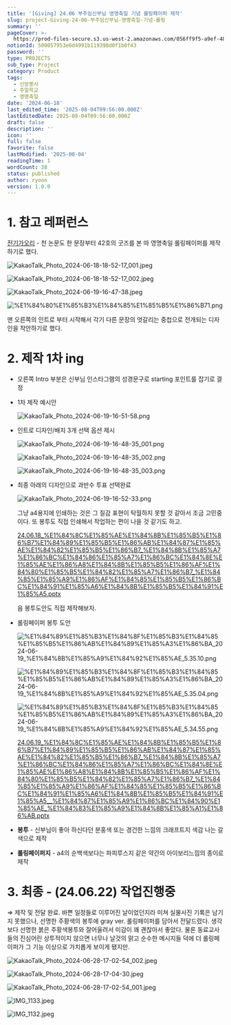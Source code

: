```yaml
---
title: '[Giving] 24.06 부주임신부님 영명축일 기념 롤링페이퍼 제작'
slug: project-Giving-24-06-부주임신부님-영명축일-기념-롤링
summary: ''
pageCover: >-
  https://prod-files-secure.s3.us-west-2.amazonaws.com/056ff9f5-a9ef-486f-8acb-9eef51d06a2d/b126400c-1613-426e-b66b-3add7bfa6bea/%E1%84%89%E1%85%B3%E1%84%8F%E1%85%B3%E1%84%85%E1%85%B5%E1%86%AB%E1%84%89%E1%85%A3%E1%86%BA_2024-06-19_%E1%84%8B%E1%85%A9%E1%84%92%E1%85%AE_9.16.27.png?X-Amz-Algorithm=AWS4-HMAC-SHA256&X-Amz-Content-Sha256=UNSIGNED-PAYLOAD&X-Amz-Credential=ASIAZI2LB4664EC3RR7N%2F20250804%2Fus-west-2%2Fs3%2Faws4_request&X-Amz-Date=20250804T095853Z&X-Amz-Expires=3600&X-Amz-Security-Token=IQoJb3JpZ2luX2VjEAkaCXVzLXdlc3QtMiJHMEUCIFIBRmi1iwp2LtT0ycD%2BCInO7IKyITUAV6GtFkPdKaIcAiEAwWA5wD%2FLMQNKWfycnAMEhpXaCcru9pFCC8f%2FtWa1gkQq%2FwMIQhAAGgw2Mzc0MjMxODM4MDUiDNur0Qkr%2FTPOuprbKircA2Z5J7zonuD7Rk5u6QpIPfWvGSzCVCwBPzse7wh8DQxDDLU%2FwS%2FI4pDqQ1XZMAGeGeZ3HpvwKOW%2FvP4CTYV9L8ipXu71VnJlDXyjpi4aIAL1y91afSP6pUP8usFCG3bd%2F9JWRVfOBKCgVU5WWevOMNN2hHSvNfbik0MuCBIV9V3A%2FhogXTy9BQJzIMvS3egX8amCn0uOxJeFIyvxYQ2pSR8kQvIIV4MuNc0P%2FknnEA4RrNW57fhX5pza8emPjad9pYleg3Qeztkl7NQSH9Cairm0zno5vNnBHVmEpdfSyCbcqH9HppykRqtZRyIoRMfezmy4Hr9APpEAuxnF14I2Dp%2BkoQXDHmqlUv9zh5MbghZxkpZ3kG0c18HAv9odIUhcQhSkbuqbaq1WfjsXzZIE75NTJbAMFQBkPnZ4EEEWhbbRVxIwlAAOEEE%2Bid7Moi%2FhBnXSfm0WwyMpAAkdBW3WIiEAOsEqktAjbjuRbnOxN%2Fxmua2mlx6zJdzoC%2B7UBPGtIKOqtdREYjO0Wr2A9uDZkpNjsTlI3GsbI0gyeavO%2BWVRig9%2Fw2axaa%2FS81vmhy%2FkBsPewQMdxBQ3TojF0qcGxv0Gn2FYXU80dMAULgylLl0VzuSDGMsmLnqbvoBSMPzlwcQGOqUBtkn0BhXmG2siRRYv9m24P8mlLIakiu7opnnf%2Fj1Dx9fxuTdfKgBUcD2AQHjJObSWx8Xk77uTHSgcBwe18eLTEvo2D209awaN%2Fam1xcuenLRFPEtBsY%2BeYKPodE%2FhjTqGCvhXSwEt%2B%2BzmoZjWO3z3zd9brNTjc%2BJmsIRkCYOi9A7KR3S3mPoFXZknV971gd11GTABi3aNJncozpVG3xmsgil0ckhp&X-Amz-Signature=2dd20bf01bed7edcebc8661129a4927861455a45bfcdaa1888709f62b882539a&X-Amz-SignedHeaders=host&x-amz-checksum-mode=ENABLED&x-id=GetObject
notionId: 500857953e6d4991b119398d0f1b0f43
password: ''
type: PROJECTS
sub_type: Project
category: Product
tags:
  - 신앙봉사
  - 주일학교
  - 영명축일
date: '2024-06-18'
last_edited_time: '2025-08-04T09:56:00.000Z'
lastEditedDate: 2025-08-04T09:56:00.000Z
draft: false
description: ''
icon: ''
full: false
favorite: false
lastModified: '2025-08-04'
readingTime: 1
wordCount: 38
status: published
author: ryoon
version: 1.0.0
---
```


# 1. 참고 레퍼런스


[전기가오리](https://philo-electro-ray.org/) - 천 논문도 한 문장부터 42호의 굿즈를 본 따 영명축일 롤링페이퍼를 제작하기로 했다.


![KakaoTalk_Photo_2024-06-18-18-52-17_001.jpeg](https://prod-files-secure.s3.us-west-2.amazonaws.com/056ff9f5-a9ef-486f-8acb-9eef51d06a2d/b30c237d-44f5-44ae-899b-5c4f7982e79c/KakaoTalk_Photo_2024-06-18-18-52-17_001.jpeg?X-Amz-Algorithm=AWS4-HMAC-SHA256&X-Amz-Content-Sha256=UNSIGNED-PAYLOAD&X-Amz-Credential=ASIAZI2LB466UJH7HWAL%2F20250804%2Fus-west-2%2Fs3%2Faws4_request&X-Amz-Date=20250804T095920Z&X-Amz-Expires=3600&X-Amz-Security-Token=IQoJb3JpZ2luX2VjEAkaCXVzLXdlc3QtMiJIMEYCIQCgm3YZKsCBtN7k9FUhK96ObLsYH0n1Ok2zvaANkxRdDgIhAN%2BzZTo8vLIh9f0Izcpd%2FWzRwFnna0hbFplI6a8hOTlgKv8DCEIQABoMNjM3NDIzMTgzODA1Igwaiandn4kk%2FXubzHUq3AOeU8%2Fynhbxb8aXbHHLMP5ZSZ%2BYLVIvuSfgfLPiBv1MIzqAji8CIXgV6W895iXzak%2BL4XS7VI%2FkIHrb2NfV%2B8tMRHH8oKceHrQsB7QKol%2FrxquKeM7Vn5K71iWwZ7aq8ulHWK3PxokijFkL2R9FweCt7jaCafNjFcvoLpTKZ09b99ujag0vH3Qnm6b3XUkHKmjMdYZ3UUnCm%2BHUcSJbxry4Z5cwhb7V44ijg5o1%2BOgU2cpJ2%2FSRPgrRfWm6Rwy2gThvpk9x1%2BUnSpsAi%2Bu0i1IhGbXdkz1ddAa3sHVL5h0ykGDK9dRPpib81CBZewollzqbVVBTTAC1dmsl8SGFTvfeK64e2vEtraiPs6Xfc4Qm12NRRmteubo6KdeAnYcyRbr1RZUAA8jWo7ARtUb2daobV9wvdsq8uCsL4uZ0UCu8tjw94a%2Fo1MTheQnNXnl9RkDvqFrX%2F4H%2BfM5vqbZORjIEkR3XCNlLGBB%2B%2BVm0Ot%2FJkfHrb1p6NSwv0SfmvHFL1GCkRY1ugpJ%2FqgoPb96ZWO4uxmhCkkMByMf8wIXank357%2FPpEqb%2BPm5kxuUGwp%2FN0VtVY1a%2Bgw%2BJQp4fhBuMGSEW2SUMVJKP8yrz2yBvwuUCn4sYeA4GOW4G4OEkcjCq58HEBjqkATKWpO5iYhv16rrSlg38HIoUov5xN6GpOz6UOlSwFeIHlBxb7RHvU7oG9X%2BZIGgcLTyUt4jOUgnVb%2FECyL3BruDBcg28NHNu5zvoQWvvAXCSCJcdbYAy2LGEQc2e7RxgWvWmM%2FmFKoMQngLlysn8aPWG91KYZHGFJx%2B8vB8jIEdSNzdUVEXVJpnIXYeXFQ06DUkNMY7sNIWvlyxtyPcSORizp8zX&X-Amz-Signature=257f7a3915cf510bd82c44cee0c992ed10b2019280586897d368084b5d5115e9&X-Amz-SignedHeaders=host&x-amz-checksum-mode=ENABLED&x-id=GetObject)


![KakaoTalk_Photo_2024-06-18-18-52-17_002.jpeg](https://prod-files-secure.s3.us-west-2.amazonaws.com/056ff9f5-a9ef-486f-8acb-9eef51d06a2d/740ea053-18c3-45f1-b3b1-882de83fba48/KakaoTalk_Photo_2024-06-18-18-52-17_002.jpeg?X-Amz-Algorithm=AWS4-HMAC-SHA256&X-Amz-Content-Sha256=UNSIGNED-PAYLOAD&X-Amz-Credential=ASIAZI2LB46624NAG5VB%2F20250804%2Fus-west-2%2Fs3%2Faws4_request&X-Amz-Date=20250804T095921Z&X-Amz-Expires=3600&X-Amz-Security-Token=IQoJb3JpZ2luX2VjEAkaCXVzLXdlc3QtMiJHMEUCIQCBTVMlqWM9I1SOEeFLz%2FBlR9EcGpejmqfAc7RfcuxX4QIgZy7Fy7CBIs8dCgga28p%2BiQuX%2F%2B7s6Wqa0B1A61vF8igq%2FwMIQhAAGgw2Mzc0MjMxODM4MDUiDOjouvX4ANNXYdSGCCrcAxasBtjzYYBJFM1jUgrttaLiiIYzw0RGhpydESr0TOl5fvDeLyUVAYbmJeaiBGiN%2BYgBymeWifQEnwZlGh7TeRD7rwR6Pf7RGv3wmP13D%2FgA6bjwVcbiZEzJx5NUnAynlwtEYtnvmVjY8foGlhh7j7GQDkcXCT4HC7NvZee8oPPP2P6Uc2mrS3JKAvqOcsvjME%2BVd87Q8zdjDd9BQ5fA5YkJTiqS1jyjnbxr%2FAZF1mvbJlUkCSt5xtBYZysOHKR92azEz%2Bye4DRJXA2UDn9dUjreePz%2Ff%2BiG%2Fq2gKH06p%2BT7yBhrAD%2B2EzPaVrz8yz9RoAjSUqHRGJw17infWV1jxAJcEIFiyTQpssHFq%2B8BAar0mFBb80Cez87Bk4Y9U6oabvLyIiIu1zkC5Dhp5RnXdcS39bbWB9E6nAGbVSusZoPnpeaxdM6VPETPyOCyYPfITxJSa5ymBztbDVqCyEp6%2F%2Bu9iZNDG5BOVpP%2FeXPcJZ6qD7bhCJ5p9co3Un5GfJSPiYMx2MvcvFK4rtbCEeTJ0mfYYoQFJ%2BIzLpeun5Fr9nacBcvUQJ3Np95bVNX3NDQ1LG3gDj8gcoktXLO%2FsfDM2vp0byk2y%2FCkWY10BfebIWbp4khUMCSp7IgRwqfzML3lwcQGOqUBKw3AgHPz%2F3oTdkKTojtEF0LDBMhW1Ip%2F1ChJ3uQsbI8j%2BrUUKui7IgmwRZn66PLX6Uft0VLi%2BjK%2FXiv2Mu1qAZB8CBPN3KpkFZDumAmNNkTzaSknAuoTzV7JlZZlfRQ19J90OgtUCSOYG%2BmpTVCYGevm75qZnsX7vZaLfwzW7mhAWww1RUqeMVaJzrgt00M3OsP3YgdpWe6lDq9p2x%2FOf4omTAqu&X-Amz-Signature=ea9da565210ffe7c6c30c3cf7d6f001361b5ecdced4c38d223d2c1be6e795c72&X-Amz-SignedHeaders=host&x-amz-checksum-mode=ENABLED&x-id=GetObject)


![KakaoTalk_Photo_2024-06-19-16-47-38.jpeg](https://prod-files-secure.s3.us-west-2.amazonaws.com/056ff9f5-a9ef-486f-8acb-9eef51d06a2d/ff7f88eb-c14c-4ca4-a373-92b86fe49ace/KakaoTalk_Photo_2024-06-19-16-47-38.jpeg?X-Amz-Algorithm=AWS4-HMAC-SHA256&X-Amz-Content-Sha256=UNSIGNED-PAYLOAD&X-Amz-Credential=ASIAZI2LB466Z6H2EGOD%2F20250804%2Fus-west-2%2Fs3%2Faws4_request&X-Amz-Date=20250804T095922Z&X-Amz-Expires=3600&X-Amz-Security-Token=IQoJb3JpZ2luX2VjEAkaCXVzLXdlc3QtMiJIMEYCIQDKQwBjA1PRvs1To0CiYSMYPM6j1mR%2BJJzvSVcX5joAhQIhALz1dr7XYTzwvthmPpvtykv4IQVCsc5HLmOsFsQPj2dCKv8DCEIQABoMNjM3NDIzMTgzODA1IgzJdpTL9azMQYaQXzEq3AOt44FfnzknpO9%2FolOs8WfM7NqZoSr4ojGGQBremQ%2BE9XWk3QVI8ZENTeIzoYCzuFKMR2RuboLEJogwEdkIe3%2FuhBZV7CgpcpTfwRlr6nel6a0VZCq%2FfHc8gx2dW20uy1pEbcZLQWCQ4O2KpmMxOfUyNUao4kJ5jeWoD2FEMiyt86S2mxADPLysOrJpt9ExMM5pv6VeIV77y5vtMcZ%2FLQH1Mx8lKfTKulqrxLbwo3mZEgzcC4o0kCsyq6phgzJPmEDt%2Bpcg%2FBhf9ue80tul6qKZ9MS55Bh1jiEdb7f48Fe1Fv9%2FHcI5pBSptyz7F9Fvp%2BLPwZ9Ze7j2xJCz06q%2F9mjw8tV583LqztV9DTP3QOnScAPXQuH6WNepTvRyTGFe4%2ByNLBDcXQtdXI%2BcgQX9YAy4%2F0zNbfCQ0NEtg5OUprLLhMtV6hOhULcNoovkOC7jAM4lDyLOOgGVjHqEyz2cdKIp%2BKcalbSOYiZn%2F%2FFd67yrgRHSRcxX9m4ZDO2QczqyOsVirXJ%2FCIGQxKjPf5Vtf9mpDaC4%2BLEjDuLboEVB2f23CL9s40cn6v7Q1AxRWeoOmZuP7OrZGTm%2FuxKGtIZiyYWOtt%2B%2Fs57V8a7LhUdkcBfEB6H8%2FG4PkjlGUPizEjDD5cHEBjqkASukQS7XmE4CKZ2l%2FqhUR2Fv%2B3pvXdhCxzNwGznSUt8LeZg5mnOOEJQsFNeEDShc5dFTyctL3OV7jzaQo2aXGyvUIBXGYwmcaLk3f9QwD%2Fr8YBU4daQf5Ibnj%2BKgYgNZOTeShDdmtN6BdbsfbsM0AwGzybRVEe5RsAJfVHrD08yeUIjG0z%2BJSU3jLyUOW3Grfusk7HPImHooCA5HXlWPXwzEsI%2BS&X-Amz-Signature=90e8f4c444960829aaeaa97d31eb0999b2eef6c14ad35136b65af023e37746b2&X-Amz-SignedHeaders=host&x-amz-checksum-mode=ENABLED&x-id=GetObject)


![%E1%84%80%E1%85%B3%E1%84%85%E1%85%B5%E1%86%B71.png](https://prod-files-secure.s3.us-west-2.amazonaws.com/056ff9f5-a9ef-486f-8acb-9eef51d06a2d/8262e9a3-3253-4af4-beda-c506a3a379ac/%E1%84%80%E1%85%B3%E1%84%85%E1%85%B5%E1%86%B71.png?X-Amz-Algorithm=AWS4-HMAC-SHA256&X-Amz-Content-Sha256=UNSIGNED-PAYLOAD&X-Amz-Credential=ASIAZI2LB466UJH7HWAL%2F20250804%2Fus-west-2%2Fs3%2Faws4_request&X-Amz-Date=20250804T095920Z&X-Amz-Expires=3600&X-Amz-Security-Token=IQoJb3JpZ2luX2VjEAkaCXVzLXdlc3QtMiJIMEYCIQCgm3YZKsCBtN7k9FUhK96ObLsYH0n1Ok2zvaANkxRdDgIhAN%2BzZTo8vLIh9f0Izcpd%2FWzRwFnna0hbFplI6a8hOTlgKv8DCEIQABoMNjM3NDIzMTgzODA1Igwaiandn4kk%2FXubzHUq3AOeU8%2Fynhbxb8aXbHHLMP5ZSZ%2BYLVIvuSfgfLPiBv1MIzqAji8CIXgV6W895iXzak%2BL4XS7VI%2FkIHrb2NfV%2B8tMRHH8oKceHrQsB7QKol%2FrxquKeM7Vn5K71iWwZ7aq8ulHWK3PxokijFkL2R9FweCt7jaCafNjFcvoLpTKZ09b99ujag0vH3Qnm6b3XUkHKmjMdYZ3UUnCm%2BHUcSJbxry4Z5cwhb7V44ijg5o1%2BOgU2cpJ2%2FSRPgrRfWm6Rwy2gThvpk9x1%2BUnSpsAi%2Bu0i1IhGbXdkz1ddAa3sHVL5h0ykGDK9dRPpib81CBZewollzqbVVBTTAC1dmsl8SGFTvfeK64e2vEtraiPs6Xfc4Qm12NRRmteubo6KdeAnYcyRbr1RZUAA8jWo7ARtUb2daobV9wvdsq8uCsL4uZ0UCu8tjw94a%2Fo1MTheQnNXnl9RkDvqFrX%2F4H%2BfM5vqbZORjIEkR3XCNlLGBB%2B%2BVm0Ot%2FJkfHrb1p6NSwv0SfmvHFL1GCkRY1ugpJ%2FqgoPb96ZWO4uxmhCkkMByMf8wIXank357%2FPpEqb%2BPm5kxuUGwp%2FN0VtVY1a%2Bgw%2BJQp4fhBuMGSEW2SUMVJKP8yrz2yBvwuUCn4sYeA4GOW4G4OEkcjCq58HEBjqkATKWpO5iYhv16rrSlg38HIoUov5xN6GpOz6UOlSwFeIHlBxb7RHvU7oG9X%2BZIGgcLTyUt4jOUgnVb%2FECyL3BruDBcg28NHNu5zvoQWvvAXCSCJcdbYAy2LGEQc2e7RxgWvWmM%2FmFKoMQngLlysn8aPWG91KYZHGFJx%2B8vB8jIEdSNzdUVEXVJpnIXYeXFQ06DUkNMY7sNIWvlyxtyPcSORizp8zX&X-Amz-Signature=b830088d604869e70b75833fd35b67f05ac29fb8f0b91356d514b9c80668935f&X-Amz-SignedHeaders=host&x-amz-checksum-mode=ENABLED&x-id=GetObject)


맨 오른쪽의 인트로 부터 시작해서 각기 다른 문장의 엇갈리는 중첩으로 전개되는 디자인을 착안하기로 했다.


# 2. 제작 1차 ing

- 오른쪽 Intro 부분은 신부님 인스타그램의 성경문구로 starting 포인트를 잡기로 결정
- 1차 제작 예시안

    ![KakaoTalk_Photo_2024-06-19-16-51-58.png](https://prod-files-secure.s3.us-west-2.amazonaws.com/056ff9f5-a9ef-486f-8acb-9eef51d06a2d/2374a568-7e55-4f57-bcec-bf855b6de5da/KakaoTalk_Photo_2024-06-19-16-51-58.png?X-Amz-Algorithm=AWS4-HMAC-SHA256&X-Amz-Content-Sha256=UNSIGNED-PAYLOAD&X-Amz-Credential=ASIAZI2LB466YILLXSDZ%2F20250804%2Fus-west-2%2Fs3%2Faws4_request&X-Amz-Date=20250804T095922Z&X-Amz-Expires=3600&X-Amz-Security-Token=IQoJb3JpZ2luX2VjEAkaCXVzLXdlc3QtMiJIMEYCIQCv4vNGbwugMkVaruX8WBo9k6BXJzJrfLatMhlpr7K8QwIhAOHMUSe%2FV%2FL3sVSgxJai%2FgtfdIBSvfaJcMd2jJHrv4QSKv8DCEIQABoMNjM3NDIzMTgzODA1IgxWwKqBoBi76eDxk68q3AMp%2BwjyEBtkCDzdsKDhuGBNzPu7sYopkTPg6nKmEYg%2BBv98iytgmaaeN1VHgoQcGV1ftOzUti1QeV7ZRzaCs784RZq5xUqYNuNbrfUaULvGge1P4odrkxnmvLi2oeahrkJrDQo4yb0nBFEbtHk4e1BztqXdxdIFwoOJoyCBfWH79uM05XUdYEJe7SuESBu1lCmVm3RWHa67vsPlUocx1L2K3Wo6gGAE%2BaoaagAHIsX3gLqSH0YKHmOKxmLbHCsUAlj0y7bRixvebkXCNIOOHEqaJmxCdIpi9pA8ZrVfftpfKK1nxpRtvV9Mumn3vIMl8P7P2qceeCKn9S3GZmMJW292Z0csaZQZS1hOKuG5sTSrqKpy4EgcDmTKGMZNaFTgGXCLAYqtZjKIacLzSsnPkI0TgGKrnR5NbJhq34Tc4LwF%2FaOpO0azBY5uignE3YUThN12F8wSfKQKTi0EX5YU8HPQEFv1ON9OoPVTkLHqtY93OBJ5NzGGa04vcOLP0USr3y1mZntj1eplj%2F9F2hoVDjv2LrarXJyykvEWVQTe1WWp8vs0ssOJ%2FvHOl4r8MUckyZD0gNdx9YZqwOzrpUTkE1Jsr2CG7zrYhOUxAvGizMiDmLD%2FAeZRSaZWh7B9zDD55cHEBjqkAYhu3z5Uf81P%2Fny8AmAnirAi3RN0TwqNEMKaa6YbRiSafd%2BixK%2FDfNSWGXhrKh5cNXLBNdZlMViB3d8HXkN9nxTHjRZlVC97YKACPeYmXSfNOOt5FwkIJrB6mHBO5Sz%2Bp7f%2BUkYGpO39smOEtSVGdYpu%2FwmMbSanqHrYElLgR3upwEJpCrT%2FzCUoMo56i7%2Fbl2dolIJtZWQ8OXSXmiSOPtNnim8F&X-Amz-Signature=43dbf11a3fc5e0889b462e2e54c07c58eb7889ba6e9ced99dbc1e06acd497946&X-Amz-SignedHeaders=host&x-amz-checksum-mode=ENABLED&x-id=GetObject)

- 인트로 디자인/배치 3개 선택 옵션 제시

    ![KakaoTalk_Photo_2024-06-19-16-48-35_001.png](https://prod-files-secure.s3.us-west-2.amazonaws.com/056ff9f5-a9ef-486f-8acb-9eef51d06a2d/b316cb79-99fe-4f88-9571-5f691b946dd5/KakaoTalk_Photo_2024-06-19-16-48-35_001.png?X-Amz-Algorithm=AWS4-HMAC-SHA256&X-Amz-Content-Sha256=UNSIGNED-PAYLOAD&X-Amz-Credential=ASIAZI2LB466R6VTRC4U%2F20250804%2Fus-west-2%2Fs3%2Faws4_request&X-Amz-Date=20250804T095925Z&X-Amz-Expires=3600&X-Amz-Security-Token=IQoJb3JpZ2luX2VjEAkaCXVzLXdlc3QtMiJHMEUCIQCB7cYp%2Bqxnd%2FvKa4PIL68t%2BooDA5TyaZ%2BGUhcfIXP%2FiAIgWlr3sYUokNapJReBiqQucBga3D%2FtqSv6kRAFjRio8iIq%2FwMIQhAAGgw2Mzc0MjMxODM4MDUiDDsr1HqiBDj9baSdHircAxffbcHjYgYBKXXtn314vnbYeTEXXBMfLuuJ5A%2BkC%2FnkXakbYF5GZXYBdN3EPysO68DXhoQvBkMSZvcqYuVDqRAcVaQqOBazYr7p5NRJ6H%2Br%2BQOoSZ8iRvwv3KIlUpUry5oD3xdWaU3tCJiWiUAiWzvx9KUxP876W2oIWz%2BP1Q%2By5J6U6tfsTg%2BEVOrm%2F32YBNodIzzmMlddeF2nCY7Zmlb58s2dKqdqIQpU%2F6AkgHR7CvT5UuAveNloQPPNDyjTwYjY1JTQjTInDqpRBXN3uk%2B4%2BCzQO6YR%2Bfvs5UPjyeveRfU%2B5uTrrR%2FBF9kPr3f3spQPfYEXNuMumgEDek27ofOy2kWgtL1uK%2FSApzl01VVxbgjTIr14HvhxSlP2bqioEpzvGilF4hFy57bCJj5p4orteEZXldUEAjh4NGqVKQuiiYFjy%2B8nV5WmeG1akuTgsLdEBRZj0T2hjH%2BrpMtyJqn0nzouGVKyXemSm2CgGqWh%2B3zdlKvcBYuZGrI9z8wx4Uo9CXwquxIUWCcjTyoapSVqOa0nro8Xa0E%2B4y8FPCLqYyvfhwdd2HYlhmX3o%2BHqVxEgzJj3d2r0PdAhVXXbHSm5LCdGQiausHWc%2FL%2Beq5HNI0K0bdiN4iMp4Id5MNzlwcQGOqUBCtfh9gHxgsll9oKO50JWA9thRE5BiWzePvIBLNZ%2B57Zvl3KrGmT5beM5osJcSiFDgNXaOWof4W7dDarWCsjj5Mg760xZ691hBglfkDiqdEOz3%2B1C%2BVOoRvSXC0huIe0%2F4j1hUTfW8Os9jzFdWl%2FIuw%2BkzAmTLitWRVWYhsmG9wBODcYD%2FUVe5tL5YAlDUWdbVIy79zbdsa%2Fh64e4s%2Fh67TZZ50qT&X-Amz-Signature=90699e9ab44d07e898c724a2a6f12e3539cca87676510086d181b001b0cec3ef&X-Amz-SignedHeaders=host&x-amz-checksum-mode=ENABLED&x-id=GetObject)


    ![KakaoTalk_Photo_2024-06-19-16-48-35_002.png](https://prod-files-secure.s3.us-west-2.amazonaws.com/056ff9f5-a9ef-486f-8acb-9eef51d06a2d/55550d16-bc15-4303-9125-8eef108627f6/KakaoTalk_Photo_2024-06-19-16-48-35_002.png?X-Amz-Algorithm=AWS4-HMAC-SHA256&X-Amz-Content-Sha256=UNSIGNED-PAYLOAD&X-Amz-Credential=ASIAZI2LB466R6VTRC4U%2F20250804%2Fus-west-2%2Fs3%2Faws4_request&X-Amz-Date=20250804T095925Z&X-Amz-Expires=3600&X-Amz-Security-Token=IQoJb3JpZ2luX2VjEAkaCXVzLXdlc3QtMiJHMEUCIQCB7cYp%2Bqxnd%2FvKa4PIL68t%2BooDA5TyaZ%2BGUhcfIXP%2FiAIgWlr3sYUokNapJReBiqQucBga3D%2FtqSv6kRAFjRio8iIq%2FwMIQhAAGgw2Mzc0MjMxODM4MDUiDDsr1HqiBDj9baSdHircAxffbcHjYgYBKXXtn314vnbYeTEXXBMfLuuJ5A%2BkC%2FnkXakbYF5GZXYBdN3EPysO68DXhoQvBkMSZvcqYuVDqRAcVaQqOBazYr7p5NRJ6H%2Br%2BQOoSZ8iRvwv3KIlUpUry5oD3xdWaU3tCJiWiUAiWzvx9KUxP876W2oIWz%2BP1Q%2By5J6U6tfsTg%2BEVOrm%2F32YBNodIzzmMlddeF2nCY7Zmlb58s2dKqdqIQpU%2F6AkgHR7CvT5UuAveNloQPPNDyjTwYjY1JTQjTInDqpRBXN3uk%2B4%2BCzQO6YR%2Bfvs5UPjyeveRfU%2B5uTrrR%2FBF9kPr3f3spQPfYEXNuMumgEDek27ofOy2kWgtL1uK%2FSApzl01VVxbgjTIr14HvhxSlP2bqioEpzvGilF4hFy57bCJj5p4orteEZXldUEAjh4NGqVKQuiiYFjy%2B8nV5WmeG1akuTgsLdEBRZj0T2hjH%2BrpMtyJqn0nzouGVKyXemSm2CgGqWh%2B3zdlKvcBYuZGrI9z8wx4Uo9CXwquxIUWCcjTyoapSVqOa0nro8Xa0E%2B4y8FPCLqYyvfhwdd2HYlhmX3o%2BHqVxEgzJj3d2r0PdAhVXXbHSm5LCdGQiausHWc%2FL%2Beq5HNI0K0bdiN4iMp4Id5MNzlwcQGOqUBCtfh9gHxgsll9oKO50JWA9thRE5BiWzePvIBLNZ%2B57Zvl3KrGmT5beM5osJcSiFDgNXaOWof4W7dDarWCsjj5Mg760xZ691hBglfkDiqdEOz3%2B1C%2BVOoRvSXC0huIe0%2F4j1hUTfW8Os9jzFdWl%2FIuw%2BkzAmTLitWRVWYhsmG9wBODcYD%2FUVe5tL5YAlDUWdbVIy79zbdsa%2Fh64e4s%2Fh67TZZ50qT&X-Amz-Signature=cd9ed6d8796d9aaba64dcda670366158b86eb6c8c3220c00b645b31ac2b7a2e7&X-Amz-SignedHeaders=host&x-amz-checksum-mode=ENABLED&x-id=GetObject)


    ![KakaoTalk_Photo_2024-06-19-16-48-35_003.png](https://prod-files-secure.s3.us-west-2.amazonaws.com/056ff9f5-a9ef-486f-8acb-9eef51d06a2d/d2a7f6e1-399f-4868-b56c-11cb47fbcb60/KakaoTalk_Photo_2024-06-19-16-48-35_003.png?X-Amz-Algorithm=AWS4-HMAC-SHA256&X-Amz-Content-Sha256=UNSIGNED-PAYLOAD&X-Amz-Credential=ASIAZI2LB466R6VTRC4U%2F20250804%2Fus-west-2%2Fs3%2Faws4_request&X-Amz-Date=20250804T095925Z&X-Amz-Expires=3600&X-Amz-Security-Token=IQoJb3JpZ2luX2VjEAkaCXVzLXdlc3QtMiJHMEUCIQCB7cYp%2Bqxnd%2FvKa4PIL68t%2BooDA5TyaZ%2BGUhcfIXP%2FiAIgWlr3sYUokNapJReBiqQucBga3D%2FtqSv6kRAFjRio8iIq%2FwMIQhAAGgw2Mzc0MjMxODM4MDUiDDsr1HqiBDj9baSdHircAxffbcHjYgYBKXXtn314vnbYeTEXXBMfLuuJ5A%2BkC%2FnkXakbYF5GZXYBdN3EPysO68DXhoQvBkMSZvcqYuVDqRAcVaQqOBazYr7p5NRJ6H%2Br%2BQOoSZ8iRvwv3KIlUpUry5oD3xdWaU3tCJiWiUAiWzvx9KUxP876W2oIWz%2BP1Q%2By5J6U6tfsTg%2BEVOrm%2F32YBNodIzzmMlddeF2nCY7Zmlb58s2dKqdqIQpU%2F6AkgHR7CvT5UuAveNloQPPNDyjTwYjY1JTQjTInDqpRBXN3uk%2B4%2BCzQO6YR%2Bfvs5UPjyeveRfU%2B5uTrrR%2FBF9kPr3f3spQPfYEXNuMumgEDek27ofOy2kWgtL1uK%2FSApzl01VVxbgjTIr14HvhxSlP2bqioEpzvGilF4hFy57bCJj5p4orteEZXldUEAjh4NGqVKQuiiYFjy%2B8nV5WmeG1akuTgsLdEBRZj0T2hjH%2BrpMtyJqn0nzouGVKyXemSm2CgGqWh%2B3zdlKvcBYuZGrI9z8wx4Uo9CXwquxIUWCcjTyoapSVqOa0nro8Xa0E%2B4y8FPCLqYyvfhwdd2HYlhmX3o%2BHqVxEgzJj3d2r0PdAhVXXbHSm5LCdGQiausHWc%2FL%2Beq5HNI0K0bdiN4iMp4Id5MNzlwcQGOqUBCtfh9gHxgsll9oKO50JWA9thRE5BiWzePvIBLNZ%2B57Zvl3KrGmT5beM5osJcSiFDgNXaOWof4W7dDarWCsjj5Mg760xZ691hBglfkDiqdEOz3%2B1C%2BVOoRvSXC0huIe0%2F4j1hUTfW8Os9jzFdWl%2FIuw%2BkzAmTLitWRVWYhsmG9wBODcYD%2FUVe5tL5YAlDUWdbVIy79zbdsa%2Fh64e4s%2Fh67TZZ50qT&X-Amz-Signature=f160393aa701e198bf7a9ce112187a79c5dd3ae7ac80f4d631167a3b20d7afe7&X-Amz-SignedHeaders=host&x-amz-checksum-mode=ENABLED&x-id=GetObject)

- 최종 아래의 디자인으로 과반수 투표 선택완료

    ![KakaoTalk_Photo_2024-06-19-16-52-33.png](https://prod-files-secure.s3.us-west-2.amazonaws.com/056ff9f5-a9ef-486f-8acb-9eef51d06a2d/a972faf7-a48e-459d-8e12-03ae823bdebe/KakaoTalk_Photo_2024-06-19-16-52-33.png?X-Amz-Algorithm=AWS4-HMAC-SHA256&X-Amz-Content-Sha256=UNSIGNED-PAYLOAD&X-Amz-Credential=ASIAZI2LB466RGEIOM2X%2F20250804%2Fus-west-2%2Fs3%2Faws4_request&X-Amz-Date=20250804T095925Z&X-Amz-Expires=3600&X-Amz-Security-Token=IQoJb3JpZ2luX2VjEAkaCXVzLXdlc3QtMiJGMEQCIGkGIU5ALTLRjrOMDRv2N%2FUK6dPOOH6B46%2FtX86E8vnGAiAyAxHcNilXzZnkIb8SK6vWIUSVM8RKoXYEr3ZJGL8gDyr%2FAwhCEAAaDDYzNzQyMzE4MzgwNSIMRSCIKkfA7XY6m6nnKtwDQuL06QK11fZkLnG9mOHtIpGmW64XOhtfgxzlqowKV4bxKwclDLLvjE%2BAifaHbGqnqNk4%2FHiVIAxSy1vFzP2Q4lQ87qBRG7UCN30bfBHh6derGuHt%2F0uzWpND%2FqOvto1NNYh5t7X6oOz5eCZnhMSS0rRj5pk7KFGiN0pTG5%2Bw2SJihgyTdBaf%2FWDPvIhzPaYpyV5miRAv%2FvDF87BbwwhSQTlsOXtol8Ou1M6unDfdZ4EuT%2F3L0%2F20D%2Fen44uV1w465qKJu3Faz%2Fz%2BrnIotwPA%2BqNDYsbhigPsiTBrgVgxu1%2F%2B31Ou24oEWPXUqYgVEaYr52%2FnEj1ylvCSMYz4eSesiSJsiAvp%2BeBjkpWUEE2JLgLbkq9QGxWw6WqXQMHSiDVn99CDPLL7r4jBCeUGkAn0i8fAJf3yatX6MqAxbQKvxlfnA0vvIUg2VCuBUjy0QsTKtPuHBgUNM1CITt41D5Pob%2FCau9w8573FFif0wy%2FXTL6FPVi3ezUsXERZ04%2F3erP6Y2BEcOCCepVjzHSYvbX6iOdb%2FbkCh6J8tKJv9CYpmbhbRT%2BEA3OwL2BaS81cPYdHbh%2BtdDqB%2FKNdUMA1aKRmt5ApBZnN7yOQwsFlgjyBfcPZCYlVVR1NwtWdUX4w%2BeXBxAY6pgFNcWAxQf9cYkmdnIhg%2FRc5jIPMHOcUL%2BwdMl%2BR9trMeUsHyOmOC7SkYCqYr7GiCiPaCI9sQvFOov%2B0ErT3gglTPt%2Ft8lyhle0%2BuwBeLOn%2BY1jTFIX%2FPn17ZcRF6WgkRI6k4gJzgb0mfI%2BpIhw99TPNMykAtwphXj2Vm8mCI32sMg6YzLis54u1I22VUYZKB8e9Lmloqc4%2BwKspzLVyoNBkpUuj%2FEbA&X-Amz-Signature=af398bad8136ad35881d73f7eb8675845fed40139cff6b69f0cca53a15478e41&X-Amz-SignedHeaders=host&x-amz-checksum-mode=ENABLED&x-id=GetObject)


    그냥 a4용지에 인쇄하는 것은 그 질감 표현이 탁월하지 못할 것 같아서 조금 고민중이다. 또 봉투도 직접 인쇄해서 작업하는 편이 나을 것 같기도 하고. 
    
    


    [24.06.18_%E1%84%8C%E1%85%AE%E1%84%8B%E1%85%B5%E1%86%B7%E1%84%89%E1%85%B5%E1%86%AB%E1%84%87%E1%85%AE%E1%84%82%E1%85%B5%E1%86%B7_%E1%84%8B%E1%85%A7%E1%86%BC%E1%84%86%E1%85%A7%E1%86%BC%E1%84%8E%E1%85%AE%E1%86%A8%E1%84%8B%E1%85%B5%E1%86%AF%E1%84%80%E1%85%B5%E1%84%82%E1%85%A7%E1%86%B7_%E1%84%85%E1%85%A9%E1%86%AF%E1%84%85%E1%85%B5%E1%86%BC%E1%84%91%E1%85%A6%E1%84%8B%E1%85%B5%E1%84%91%E1%85%A5.pptx](https://prod-files-secure.s3.us-west-2.amazonaws.com/056ff9f5-a9ef-486f-8acb-9eef51d06a2d/6220d54c-53cf-4bb9-b062-2cf5d760cf07/24.06.18_%E1%84%8C%E1%85%AE%E1%84%8B%E1%85%B5%E1%86%B7%E1%84%89%E1%85%B5%E1%86%AB%E1%84%87%E1%85%AE%E1%84%82%E1%85%B5%E1%86%B7_%E1%84%8B%E1%85%A7%E1%86%BC%E1%84%86%E1%85%A7%E1%86%BC%E1%84%8E%E1%85%AE%E1%86%A8%E1%84%8B%E1%85%B5%E1%86%AF%E1%84%80%E1%85%B5%E1%84%82%E1%85%A7%E1%86%B7_%E1%84%85%E1%85%A9%E1%86%AF%E1%84%85%E1%85%B5%E1%86%BC%E1%84%91%E1%85%A6%E1%84%8B%E1%85%B5%E1%84%91%E1%85%A5.pptx?X-Amz-Algorithm=AWS4-HMAC-SHA256&X-Amz-Content-Sha256=UNSIGNED-PAYLOAD&X-Amz-Credential=ASIAZI2LB466RGEIOM2X%2F20250804%2Fus-west-2%2Fs3%2Faws4_request&X-Amz-Date=20250804T095925Z&X-Amz-Expires=3600&X-Amz-Security-Token=IQoJb3JpZ2luX2VjEAkaCXVzLXdlc3QtMiJGMEQCIGkGIU5ALTLRjrOMDRv2N%2FUK6dPOOH6B46%2FtX86E8vnGAiAyAxHcNilXzZnkIb8SK6vWIUSVM8RKoXYEr3ZJGL8gDyr%2FAwhCEAAaDDYzNzQyMzE4MzgwNSIMRSCIKkfA7XY6m6nnKtwDQuL06QK11fZkLnG9mOHtIpGmW64XOhtfgxzlqowKV4bxKwclDLLvjE%2BAifaHbGqnqNk4%2FHiVIAxSy1vFzP2Q4lQ87qBRG7UCN30bfBHh6derGuHt%2F0uzWpND%2FqOvto1NNYh5t7X6oOz5eCZnhMSS0rRj5pk7KFGiN0pTG5%2Bw2SJihgyTdBaf%2FWDPvIhzPaYpyV5miRAv%2FvDF87BbwwhSQTlsOXtol8Ou1M6unDfdZ4EuT%2F3L0%2F20D%2Fen44uV1w465qKJu3Faz%2Fz%2BrnIotwPA%2BqNDYsbhigPsiTBrgVgxu1%2F%2B31Ou24oEWPXUqYgVEaYr52%2FnEj1ylvCSMYz4eSesiSJsiAvp%2BeBjkpWUEE2JLgLbkq9QGxWw6WqXQMHSiDVn99CDPLL7r4jBCeUGkAn0i8fAJf3yatX6MqAxbQKvxlfnA0vvIUg2VCuBUjy0QsTKtPuHBgUNM1CITt41D5Pob%2FCau9w8573FFif0wy%2FXTL6FPVi3ezUsXERZ04%2F3erP6Y2BEcOCCepVjzHSYvbX6iOdb%2FbkCh6J8tKJv9CYpmbhbRT%2BEA3OwL2BaS81cPYdHbh%2BtdDqB%2FKNdUMA1aKRmt5ApBZnN7yOQwsFlgjyBfcPZCYlVVR1NwtWdUX4w%2BeXBxAY6pgFNcWAxQf9cYkmdnIhg%2FRc5jIPMHOcUL%2BwdMl%2BR9trMeUsHyOmOC7SkYCqYr7GiCiPaCI9sQvFOov%2B0ErT3gglTPt%2Ft8lyhle0%2BuwBeLOn%2BY1jTFIX%2FPn17ZcRF6WgkRI6k4gJzgb0mfI%2BpIhw99TPNMykAtwphXj2Vm8mCI32sMg6YzLis54u1I22VUYZKB8e9Lmloqc4%2BwKspzLVyoNBkpUuj%2FEbA&X-Amz-Signature=3f097f2ef7180b38c2a83a4f0e571d690b44eb8eef27b9aa65f07c8c6edd22e9&X-Amz-SignedHeaders=host&x-amz-checksum-mode=ENABLED&x-id=GetObject)


    음  봉투도안도 직접 제작해보자.

- 롤링페이퍼 봉투 도안

    ![%E1%84%89%E1%85%B3%E1%84%8F%E1%85%B3%E1%84%85%E1%85%B5%E1%86%AB%E1%84%89%E1%85%A3%E1%86%BA_2024-06-19_%E1%84%8B%E1%85%A9%E1%84%92%E1%85%AE_5.35.10.png](https://prod-files-secure.s3.us-west-2.amazonaws.com/056ff9f5-a9ef-486f-8acb-9eef51d06a2d/236d14b6-cda2-4596-908a-870c02db5b2a/%E1%84%89%E1%85%B3%E1%84%8F%E1%85%B3%E1%84%85%E1%85%B5%E1%86%AB%E1%84%89%E1%85%A3%E1%86%BA_2024-06-19_%E1%84%8B%E1%85%A9%E1%84%92%E1%85%AE_5.35.10.png?X-Amz-Algorithm=AWS4-HMAC-SHA256&X-Amz-Content-Sha256=UNSIGNED-PAYLOAD&X-Amz-Credential=ASIAZI2LB466YB3FFWTN%2F20250804%2Fus-west-2%2Fs3%2Faws4_request&X-Amz-Date=20250804T095926Z&X-Amz-Expires=3600&X-Amz-Security-Token=IQoJb3JpZ2luX2VjEAkaCXVzLXdlc3QtMiJHMEUCIGP0Abp%2FVwRxvcZtp8lwZdH0FZxIfn0fioC8eW9k%2F76OAiEAgDbrsrL%2FSVfR8rvhXEMXqbg8Kxnn8KzLXQGhiICYC3Iq%2FwMIQhAAGgw2Mzc0MjMxODM4MDUiDBYHCl9bidB1yoh85ircAwlA70zWNwR8abx2eLjUBKcCQC2U%2B9AcUJxd2h9vZSTxhd0kNFqGNP92hNvOXyn%2FZ%2FcKtonBg080Z%2FiXCcno4HElNnxlOE9FyUCeRbMv%2FgLsST2b41OhuPYcfK8n0w%2FOmQ8%2FDNBh4nRfMgBwE9RdGTQYMIc4%2BoiisO6fMJEbku%2BYTWsQHCHwOT4Q40zvRc516Rwu4GFtRIgMo%2FCzd%2B17I%2FohBZ0tOONnWhKanRGHDLi%2BH54JUQVryOOQ5mb2ibLIoL3A2dVc4%2FqvWA%2BI9x81H91Jfl%2FTMe6sombpqTqoNketb7PCs8fwDgmQnVOivbwOm%2Fk70zSKX4vLT7sCQmB%2FbEzj%2F6wFA9JW1C63XIPvsKT6eZqNTSf84%2FuWnzjlJsY0W%2B2EBtf5v5DR0xvpgzPYtrrUAFP8zfU5gD5XSIFCtyB1AUej7k0thxHhpQ6Av9oRPJjDNxNxa0ZH2b0uqPu1o3AJjiK7o9JMEHGnYRbGfPkybb%2Fg2KyOpyhypuAZmFon7SBU8qglrT6XqPdmjbALJROjiT4POGl%2BQKIV5p%2FDx5OkOHHEUc27KyjXLCFiHJ2gKisAaNr4IoSn%2BbTUVuFqYN%2FqnGcZontXsAmdY0ldPPz0lZ8ykswaC5Mjn2NwMLzlwcQGOqUBEnVEQR0MOO4NJeZJ7rTUTp7Wezv5YO7JDOJOHcMZ9r2lIRz83Tu6PwJJqV%2FTUO2eJlvm7KFCz7Hr4EF%2Byr0e6dUMYDN82%2BGFN0UgWj2WNzIyVEWtQGudYpVBTj8hPNMvLF1KXBz6lWynMsD2eIy%2Fcc0yeE%2BjKhcbsjkhXhiPKHE6ONlZkNuslbJXQKhY7LTgr8tyDik0oDy3I1ZVQLjbPz9i6RGA&X-Amz-Signature=7da399ce0225c065062d1036c5d532c8454c873e4dfc52467f31b30a732326b8&X-Amz-SignedHeaders=host&x-amz-checksum-mode=ENABLED&x-id=GetObject)


    ![%E1%84%89%E1%85%B3%E1%84%8F%E1%85%B3%E1%84%85%E1%85%B5%E1%86%AB%E1%84%89%E1%85%A3%E1%86%BA_2024-06-19_%E1%84%8B%E1%85%A9%E1%84%92%E1%85%AE_5.35.04.png](https://prod-files-secure.s3.us-west-2.amazonaws.com/056ff9f5-a9ef-486f-8acb-9eef51d06a2d/b2e01827-c2ba-4a65-96cd-d6ce93cbef8c/%E1%84%89%E1%85%B3%E1%84%8F%E1%85%B3%E1%84%85%E1%85%B5%E1%86%AB%E1%84%89%E1%85%A3%E1%86%BA_2024-06-19_%E1%84%8B%E1%85%A9%E1%84%92%E1%85%AE_5.35.04.png?X-Amz-Algorithm=AWS4-HMAC-SHA256&X-Amz-Content-Sha256=UNSIGNED-PAYLOAD&X-Amz-Credential=ASIAZI2LB466YB3FFWTN%2F20250804%2Fus-west-2%2Fs3%2Faws4_request&X-Amz-Date=20250804T095926Z&X-Amz-Expires=3600&X-Amz-Security-Token=IQoJb3JpZ2luX2VjEAkaCXVzLXdlc3QtMiJHMEUCIGP0Abp%2FVwRxvcZtp8lwZdH0FZxIfn0fioC8eW9k%2F76OAiEAgDbrsrL%2FSVfR8rvhXEMXqbg8Kxnn8KzLXQGhiICYC3Iq%2FwMIQhAAGgw2Mzc0MjMxODM4MDUiDBYHCl9bidB1yoh85ircAwlA70zWNwR8abx2eLjUBKcCQC2U%2B9AcUJxd2h9vZSTxhd0kNFqGNP92hNvOXyn%2FZ%2FcKtonBg080Z%2FiXCcno4HElNnxlOE9FyUCeRbMv%2FgLsST2b41OhuPYcfK8n0w%2FOmQ8%2FDNBh4nRfMgBwE9RdGTQYMIc4%2BoiisO6fMJEbku%2BYTWsQHCHwOT4Q40zvRc516Rwu4GFtRIgMo%2FCzd%2B17I%2FohBZ0tOONnWhKanRGHDLi%2BH54JUQVryOOQ5mb2ibLIoL3A2dVc4%2FqvWA%2BI9x81H91Jfl%2FTMe6sombpqTqoNketb7PCs8fwDgmQnVOivbwOm%2Fk70zSKX4vLT7sCQmB%2FbEzj%2F6wFA9JW1C63XIPvsKT6eZqNTSf84%2FuWnzjlJsY0W%2B2EBtf5v5DR0xvpgzPYtrrUAFP8zfU5gD5XSIFCtyB1AUej7k0thxHhpQ6Av9oRPJjDNxNxa0ZH2b0uqPu1o3AJjiK7o9JMEHGnYRbGfPkybb%2Fg2KyOpyhypuAZmFon7SBU8qglrT6XqPdmjbALJROjiT4POGl%2BQKIV5p%2FDx5OkOHHEUc27KyjXLCFiHJ2gKisAaNr4IoSn%2BbTUVuFqYN%2FqnGcZontXsAmdY0ldPPz0lZ8ykswaC5Mjn2NwMLzlwcQGOqUBEnVEQR0MOO4NJeZJ7rTUTp7Wezv5YO7JDOJOHcMZ9r2lIRz83Tu6PwJJqV%2FTUO2eJlvm7KFCz7Hr4EF%2Byr0e6dUMYDN82%2BGFN0UgWj2WNzIyVEWtQGudYpVBTj8hPNMvLF1KXBz6lWynMsD2eIy%2Fcc0yeE%2BjKhcbsjkhXhiPKHE6ONlZkNuslbJXQKhY7LTgr8tyDik0oDy3I1ZVQLjbPz9i6RGA&X-Amz-Signature=32e203fff4b33529e2bb34b52db8bc084726ae3945e897b98ebc73d245f6bb3d&X-Amz-SignedHeaders=host&x-amz-checksum-mode=ENABLED&x-id=GetObject)


    ![%E1%84%89%E1%85%B3%E1%84%8F%E1%85%B3%E1%84%85%E1%85%B5%E1%86%AB%E1%84%89%E1%85%A3%E1%86%BA_2024-06-19_%E1%84%8B%E1%85%A9%E1%84%92%E1%85%AE_5.34.55.png](https://prod-files-secure.s3.us-west-2.amazonaws.com/056ff9f5-a9ef-486f-8acb-9eef51d06a2d/cc039f34-6d76-42eb-b0f1-ca5fa09ac303/%E1%84%89%E1%85%B3%E1%84%8F%E1%85%B3%E1%84%85%E1%85%B5%E1%86%AB%E1%84%89%E1%85%A3%E1%86%BA_2024-06-19_%E1%84%8B%E1%85%A9%E1%84%92%E1%85%AE_5.34.55.png?X-Amz-Algorithm=AWS4-HMAC-SHA256&X-Amz-Content-Sha256=UNSIGNED-PAYLOAD&X-Amz-Credential=ASIAZI2LB466YB3FFWTN%2F20250804%2Fus-west-2%2Fs3%2Faws4_request&X-Amz-Date=20250804T095926Z&X-Amz-Expires=3600&X-Amz-Security-Token=IQoJb3JpZ2luX2VjEAkaCXVzLXdlc3QtMiJHMEUCIGP0Abp%2FVwRxvcZtp8lwZdH0FZxIfn0fioC8eW9k%2F76OAiEAgDbrsrL%2FSVfR8rvhXEMXqbg8Kxnn8KzLXQGhiICYC3Iq%2FwMIQhAAGgw2Mzc0MjMxODM4MDUiDBYHCl9bidB1yoh85ircAwlA70zWNwR8abx2eLjUBKcCQC2U%2B9AcUJxd2h9vZSTxhd0kNFqGNP92hNvOXyn%2FZ%2FcKtonBg080Z%2FiXCcno4HElNnxlOE9FyUCeRbMv%2FgLsST2b41OhuPYcfK8n0w%2FOmQ8%2FDNBh4nRfMgBwE9RdGTQYMIc4%2BoiisO6fMJEbku%2BYTWsQHCHwOT4Q40zvRc516Rwu4GFtRIgMo%2FCzd%2B17I%2FohBZ0tOONnWhKanRGHDLi%2BH54JUQVryOOQ5mb2ibLIoL3A2dVc4%2FqvWA%2BI9x81H91Jfl%2FTMe6sombpqTqoNketb7PCs8fwDgmQnVOivbwOm%2Fk70zSKX4vLT7sCQmB%2FbEzj%2F6wFA9JW1C63XIPvsKT6eZqNTSf84%2FuWnzjlJsY0W%2B2EBtf5v5DR0xvpgzPYtrrUAFP8zfU5gD5XSIFCtyB1AUej7k0thxHhpQ6Av9oRPJjDNxNxa0ZH2b0uqPu1o3AJjiK7o9JMEHGnYRbGfPkybb%2Fg2KyOpyhypuAZmFon7SBU8qglrT6XqPdmjbALJROjiT4POGl%2BQKIV5p%2FDx5OkOHHEUc27KyjXLCFiHJ2gKisAaNr4IoSn%2BbTUVuFqYN%2FqnGcZontXsAmdY0ldPPz0lZ8ykswaC5Mjn2NwMLzlwcQGOqUBEnVEQR0MOO4NJeZJ7rTUTp7Wezv5YO7JDOJOHcMZ9r2lIRz83Tu6PwJJqV%2FTUO2eJlvm7KFCz7Hr4EF%2Byr0e6dUMYDN82%2BGFN0UgWj2WNzIyVEWtQGudYpVBTj8hPNMvLF1KXBz6lWynMsD2eIy%2Fcc0yeE%2BjKhcbsjkhXhiPKHE6ONlZkNuslbJXQKhY7LTgr8tyDik0oDy3I1ZVQLjbPz9i6RGA&X-Amz-Signature=a25599cde1ff0ce158d0382c263be7087a5726ca661ff4b2de18b76df230f9c5&X-Amz-SignedHeaders=host&x-amz-checksum-mode=ENABLED&x-id=GetObject)


    [24.06.19_%E1%84%8C%E1%85%AE%E1%84%8B%E1%85%B5%E1%86%B7%E1%84%89%E1%85%B5%E1%86%AB%E1%84%87%E1%85%AE%E1%84%82%E1%85%B5%E1%86%B7_%E1%84%8B%E1%85%A7%E1%86%BC%E1%84%86%E1%85%A7%E1%86%BC%E1%84%8E%E1%85%AE%E1%86%A8%E1%84%8B%E1%85%B5%E1%86%AF%E1%84%80%E1%85%B5%E1%84%82%E1%85%A7%E1%86%B7_%E1%84%85%E1%85%A9%E1%86%AF%E1%84%85%E1%85%B5%E1%86%BC%E1%84%91%E1%85%A6%E1%84%8B%E1%85%B5%E1%84%91%E1%85%A5__%E1%84%87%E1%85%A9%E1%86%BC%E1%84%90%E1%85%AE_%E1%84%83%E1%85%A9%E1%84%8B%E1%85%A1%E1%86%AB.pptx](https://prod-files-secure.s3.us-west-2.amazonaws.com/056ff9f5-a9ef-486f-8acb-9eef51d06a2d/e50e6ebc-7d90-419c-9d69-499fd68bccb7/24.06.19_%E1%84%8C%E1%85%AE%E1%84%8B%E1%85%B5%E1%86%B7%E1%84%89%E1%85%B5%E1%86%AB%E1%84%87%E1%85%AE%E1%84%82%E1%85%B5%E1%86%B7_%E1%84%8B%E1%85%A7%E1%86%BC%E1%84%86%E1%85%A7%E1%86%BC%E1%84%8E%E1%85%AE%E1%86%A8%E1%84%8B%E1%85%B5%E1%86%AF%E1%84%80%E1%85%B5%E1%84%82%E1%85%A7%E1%86%B7_%E1%84%85%E1%85%A9%E1%86%AF%E1%84%85%E1%85%B5%E1%86%BC%E1%84%91%E1%85%A6%E1%84%8B%E1%85%B5%E1%84%91%E1%85%A5__%E1%84%87%E1%85%A9%E1%86%BC%E1%84%90%E1%85%AE_%E1%84%83%E1%85%A9%E1%84%8B%E1%85%A1%E1%86%AB.pptx?X-Amz-Algorithm=AWS4-HMAC-SHA256&X-Amz-Content-Sha256=UNSIGNED-PAYLOAD&X-Amz-Credential=ASIAZI2LB466YB3FFWTN%2F20250804%2Fus-west-2%2Fs3%2Faws4_request&X-Amz-Date=20250804T095926Z&X-Amz-Expires=3600&X-Amz-Security-Token=IQoJb3JpZ2luX2VjEAkaCXVzLXdlc3QtMiJHMEUCIGP0Abp%2FVwRxvcZtp8lwZdH0FZxIfn0fioC8eW9k%2F76OAiEAgDbrsrL%2FSVfR8rvhXEMXqbg8Kxnn8KzLXQGhiICYC3Iq%2FwMIQhAAGgw2Mzc0MjMxODM4MDUiDBYHCl9bidB1yoh85ircAwlA70zWNwR8abx2eLjUBKcCQC2U%2B9AcUJxd2h9vZSTxhd0kNFqGNP92hNvOXyn%2FZ%2FcKtonBg080Z%2FiXCcno4HElNnxlOE9FyUCeRbMv%2FgLsST2b41OhuPYcfK8n0w%2FOmQ8%2FDNBh4nRfMgBwE9RdGTQYMIc4%2BoiisO6fMJEbku%2BYTWsQHCHwOT4Q40zvRc516Rwu4GFtRIgMo%2FCzd%2B17I%2FohBZ0tOONnWhKanRGHDLi%2BH54JUQVryOOQ5mb2ibLIoL3A2dVc4%2FqvWA%2BI9x81H91Jfl%2FTMe6sombpqTqoNketb7PCs8fwDgmQnVOivbwOm%2Fk70zSKX4vLT7sCQmB%2FbEzj%2F6wFA9JW1C63XIPvsKT6eZqNTSf84%2FuWnzjlJsY0W%2B2EBtf5v5DR0xvpgzPYtrrUAFP8zfU5gD5XSIFCtyB1AUej7k0thxHhpQ6Av9oRPJjDNxNxa0ZH2b0uqPu1o3AJjiK7o9JMEHGnYRbGfPkybb%2Fg2KyOpyhypuAZmFon7SBU8qglrT6XqPdmjbALJROjiT4POGl%2BQKIV5p%2FDx5OkOHHEUc27KyjXLCFiHJ2gKisAaNr4IoSn%2BbTUVuFqYN%2FqnGcZontXsAmdY0ldPPz0lZ8ykswaC5Mjn2NwMLzlwcQGOqUBEnVEQR0MOO4NJeZJ7rTUTp7Wezv5YO7JDOJOHcMZ9r2lIRz83Tu6PwJJqV%2FTUO2eJlvm7KFCz7Hr4EF%2Byr0e6dUMYDN82%2BGFN0UgWj2WNzIyVEWtQGudYpVBTj8hPNMvLF1KXBz6lWynMsD2eIy%2Fcc0yeE%2BjKhcbsjkhXhiPKHE6ONlZkNuslbJXQKhY7LTgr8tyDik0oDy3I1ZVQLjbPz9i6RGA&X-Amz-Signature=8f369149e0a672d5dc96497c479eb4c0f76af312fa1b75bbcb4f624cde38c0c1&X-Amz-SignedHeaders=host&x-amz-checksum-mode=ENABLED&x-id=GetObject)

- **봉투** - 신부님이 좋아 하신다던 분홍색 또는 경건한 느낌의 크래프트지 색감 나는 갈색으로 제작
- **롤링페이퍼지** - a4의 순백색보다는 파피루스지 같은 약간의 아이보리느낌의 종이로 제작

# 3. 최종 - (24.06.22) 작업진행중


⇒ 제작 및 전달 완료. 바쁜 일정들로 이루어진 날이었던지라 미쳐 실물사진 기록은 남기지 못했으나, 선명한 주황색의 봉투에 gray ver. 롤링페이퍼를 담아서 전달드렸다. 생각보다 선명한 붉은 주황색봉투와 잘어울려서 미감이 꽤 괜찮아서 좋았다. 물론 동료교사들의 진심어린 상투적이지 않으면 너무나 날것의 맑고 순수한 메시지들 덕에 더 롤링페이퍼가 그 기능 이상으로 가치롭게 보이게 됐지만.


![KakaoTalk_Photo_2024-06-28-17-02-54_002.jpeg](https://prod-files-secure.s3.us-west-2.amazonaws.com/056ff9f5-a9ef-486f-8acb-9eef51d06a2d/63cad785-c000-44a4-8b53-9423d0a916af/KakaoTalk_Photo_2024-06-28-17-02-54_002.jpeg?X-Amz-Algorithm=AWS4-HMAC-SHA256&X-Amz-Content-Sha256=UNSIGNED-PAYLOAD&X-Amz-Credential=ASIAZI2LB466UJH7HWAL%2F20250804%2Fus-west-2%2Fs3%2Faws4_request&X-Amz-Date=20250804T095920Z&X-Amz-Expires=3600&X-Amz-Security-Token=IQoJb3JpZ2luX2VjEAkaCXVzLXdlc3QtMiJIMEYCIQCgm3YZKsCBtN7k9FUhK96ObLsYH0n1Ok2zvaANkxRdDgIhAN%2BzZTo8vLIh9f0Izcpd%2FWzRwFnna0hbFplI6a8hOTlgKv8DCEIQABoMNjM3NDIzMTgzODA1Igwaiandn4kk%2FXubzHUq3AOeU8%2Fynhbxb8aXbHHLMP5ZSZ%2BYLVIvuSfgfLPiBv1MIzqAji8CIXgV6W895iXzak%2BL4XS7VI%2FkIHrb2NfV%2B8tMRHH8oKceHrQsB7QKol%2FrxquKeM7Vn5K71iWwZ7aq8ulHWK3PxokijFkL2R9FweCt7jaCafNjFcvoLpTKZ09b99ujag0vH3Qnm6b3XUkHKmjMdYZ3UUnCm%2BHUcSJbxry4Z5cwhb7V44ijg5o1%2BOgU2cpJ2%2FSRPgrRfWm6Rwy2gThvpk9x1%2BUnSpsAi%2Bu0i1IhGbXdkz1ddAa3sHVL5h0ykGDK9dRPpib81CBZewollzqbVVBTTAC1dmsl8SGFTvfeK64e2vEtraiPs6Xfc4Qm12NRRmteubo6KdeAnYcyRbr1RZUAA8jWo7ARtUb2daobV9wvdsq8uCsL4uZ0UCu8tjw94a%2Fo1MTheQnNXnl9RkDvqFrX%2F4H%2BfM5vqbZORjIEkR3XCNlLGBB%2B%2BVm0Ot%2FJkfHrb1p6NSwv0SfmvHFL1GCkRY1ugpJ%2FqgoPb96ZWO4uxmhCkkMByMf8wIXank357%2FPpEqb%2BPm5kxuUGwp%2FN0VtVY1a%2Bgw%2BJQp4fhBuMGSEW2SUMVJKP8yrz2yBvwuUCn4sYeA4GOW4G4OEkcjCq58HEBjqkATKWpO5iYhv16rrSlg38HIoUov5xN6GpOz6UOlSwFeIHlBxb7RHvU7oG9X%2BZIGgcLTyUt4jOUgnVb%2FECyL3BruDBcg28NHNu5zvoQWvvAXCSCJcdbYAy2LGEQc2e7RxgWvWmM%2FmFKoMQngLlysn8aPWG91KYZHGFJx%2B8vB8jIEdSNzdUVEXVJpnIXYeXFQ06DUkNMY7sNIWvlyxtyPcSORizp8zX&X-Amz-Signature=12d08965e2ec1698c7adb26c6761d1859ff1e5b71e29c334b938b0638a939f16&X-Amz-SignedHeaders=host&x-amz-checksum-mode=ENABLED&x-id=GetObject)


![KakaoTalk_Photo_2024-06-28-17-04-30.jpeg](https://prod-files-secure.s3.us-west-2.amazonaws.com/056ff9f5-a9ef-486f-8acb-9eef51d06a2d/56e36cb4-10d1-4b00-aa0d-49ecb056f024/KakaoTalk_Photo_2024-06-28-17-04-30.jpeg?X-Amz-Algorithm=AWS4-HMAC-SHA256&X-Amz-Content-Sha256=UNSIGNED-PAYLOAD&X-Amz-Credential=ASIAZI2LB466UJH7HWAL%2F20250804%2Fus-west-2%2Fs3%2Faws4_request&X-Amz-Date=20250804T095920Z&X-Amz-Expires=3600&X-Amz-Security-Token=IQoJb3JpZ2luX2VjEAkaCXVzLXdlc3QtMiJIMEYCIQCgm3YZKsCBtN7k9FUhK96ObLsYH0n1Ok2zvaANkxRdDgIhAN%2BzZTo8vLIh9f0Izcpd%2FWzRwFnna0hbFplI6a8hOTlgKv8DCEIQABoMNjM3NDIzMTgzODA1Igwaiandn4kk%2FXubzHUq3AOeU8%2Fynhbxb8aXbHHLMP5ZSZ%2BYLVIvuSfgfLPiBv1MIzqAji8CIXgV6W895iXzak%2BL4XS7VI%2FkIHrb2NfV%2B8tMRHH8oKceHrQsB7QKol%2FrxquKeM7Vn5K71iWwZ7aq8ulHWK3PxokijFkL2R9FweCt7jaCafNjFcvoLpTKZ09b99ujag0vH3Qnm6b3XUkHKmjMdYZ3UUnCm%2BHUcSJbxry4Z5cwhb7V44ijg5o1%2BOgU2cpJ2%2FSRPgrRfWm6Rwy2gThvpk9x1%2BUnSpsAi%2Bu0i1IhGbXdkz1ddAa3sHVL5h0ykGDK9dRPpib81CBZewollzqbVVBTTAC1dmsl8SGFTvfeK64e2vEtraiPs6Xfc4Qm12NRRmteubo6KdeAnYcyRbr1RZUAA8jWo7ARtUb2daobV9wvdsq8uCsL4uZ0UCu8tjw94a%2Fo1MTheQnNXnl9RkDvqFrX%2F4H%2BfM5vqbZORjIEkR3XCNlLGBB%2B%2BVm0Ot%2FJkfHrb1p6NSwv0SfmvHFL1GCkRY1ugpJ%2FqgoPb96ZWO4uxmhCkkMByMf8wIXank357%2FPpEqb%2BPm5kxuUGwp%2FN0VtVY1a%2Bgw%2BJQp4fhBuMGSEW2SUMVJKP8yrz2yBvwuUCn4sYeA4GOW4G4OEkcjCq58HEBjqkATKWpO5iYhv16rrSlg38HIoUov5xN6GpOz6UOlSwFeIHlBxb7RHvU7oG9X%2BZIGgcLTyUt4jOUgnVb%2FECyL3BruDBcg28NHNu5zvoQWvvAXCSCJcdbYAy2LGEQc2e7RxgWvWmM%2FmFKoMQngLlysn8aPWG91KYZHGFJx%2B8vB8jIEdSNzdUVEXVJpnIXYeXFQ06DUkNMY7sNIWvlyxtyPcSORizp8zX&X-Amz-Signature=ad27232a78f6638b2426871d4e272ed79f81be368b9b903f51b1b61bac2943e8&X-Amz-SignedHeaders=host&x-amz-checksum-mode=ENABLED&x-id=GetObject)


![KakaoTalk_Photo_2024-06-28-17-02-54_001.jpeg](https://prod-files-secure.s3.us-west-2.amazonaws.com/056ff9f5-a9ef-486f-8acb-9eef51d06a2d/0308ee51-76d4-4bfa-a994-f2e95cbef986/KakaoTalk_Photo_2024-06-28-17-02-54_001.jpeg?X-Amz-Algorithm=AWS4-HMAC-SHA256&X-Amz-Content-Sha256=UNSIGNED-PAYLOAD&X-Amz-Credential=ASIAZI2LB466UJH7HWAL%2F20250804%2Fus-west-2%2Fs3%2Faws4_request&X-Amz-Date=20250804T095920Z&X-Amz-Expires=3600&X-Amz-Security-Token=IQoJb3JpZ2luX2VjEAkaCXVzLXdlc3QtMiJIMEYCIQCgm3YZKsCBtN7k9FUhK96ObLsYH0n1Ok2zvaANkxRdDgIhAN%2BzZTo8vLIh9f0Izcpd%2FWzRwFnna0hbFplI6a8hOTlgKv8DCEIQABoMNjM3NDIzMTgzODA1Igwaiandn4kk%2FXubzHUq3AOeU8%2Fynhbxb8aXbHHLMP5ZSZ%2BYLVIvuSfgfLPiBv1MIzqAji8CIXgV6W895iXzak%2BL4XS7VI%2FkIHrb2NfV%2B8tMRHH8oKceHrQsB7QKol%2FrxquKeM7Vn5K71iWwZ7aq8ulHWK3PxokijFkL2R9FweCt7jaCafNjFcvoLpTKZ09b99ujag0vH3Qnm6b3XUkHKmjMdYZ3UUnCm%2BHUcSJbxry4Z5cwhb7V44ijg5o1%2BOgU2cpJ2%2FSRPgrRfWm6Rwy2gThvpk9x1%2BUnSpsAi%2Bu0i1IhGbXdkz1ddAa3sHVL5h0ykGDK9dRPpib81CBZewollzqbVVBTTAC1dmsl8SGFTvfeK64e2vEtraiPs6Xfc4Qm12NRRmteubo6KdeAnYcyRbr1RZUAA8jWo7ARtUb2daobV9wvdsq8uCsL4uZ0UCu8tjw94a%2Fo1MTheQnNXnl9RkDvqFrX%2F4H%2BfM5vqbZORjIEkR3XCNlLGBB%2B%2BVm0Ot%2FJkfHrb1p6NSwv0SfmvHFL1GCkRY1ugpJ%2FqgoPb96ZWO4uxmhCkkMByMf8wIXank357%2FPpEqb%2BPm5kxuUGwp%2FN0VtVY1a%2Bgw%2BJQp4fhBuMGSEW2SUMVJKP8yrz2yBvwuUCn4sYeA4GOW4G4OEkcjCq58HEBjqkATKWpO5iYhv16rrSlg38HIoUov5xN6GpOz6UOlSwFeIHlBxb7RHvU7oG9X%2BZIGgcLTyUt4jOUgnVb%2FECyL3BruDBcg28NHNu5zvoQWvvAXCSCJcdbYAy2LGEQc2e7RxgWvWmM%2FmFKoMQngLlysn8aPWG91KYZHGFJx%2B8vB8jIEdSNzdUVEXVJpnIXYeXFQ06DUkNMY7sNIWvlyxtyPcSORizp8zX&X-Amz-Signature=fb2e3a95b2b8ac7289c0a9084de62dd082a3f4cf99b433027285c844f8db6497&X-Amz-SignedHeaders=host&x-amz-checksum-mode=ENABLED&x-id=GetObject)


![IMG_1133.jpeg](https://prod-files-secure.s3.us-west-2.amazonaws.com/056ff9f5-a9ef-486f-8acb-9eef51d06a2d/97806741-ac41-4218-8e8b-7970a3884fce/IMG_1133.jpeg?X-Amz-Algorithm=AWS4-HMAC-SHA256&X-Amz-Content-Sha256=UNSIGNED-PAYLOAD&X-Amz-Credential=ASIAZI2LB466UJH7HWAL%2F20250804%2Fus-west-2%2Fs3%2Faws4_request&X-Amz-Date=20250804T095920Z&X-Amz-Expires=3600&X-Amz-Security-Token=IQoJb3JpZ2luX2VjEAkaCXVzLXdlc3QtMiJIMEYCIQCgm3YZKsCBtN7k9FUhK96ObLsYH0n1Ok2zvaANkxRdDgIhAN%2BzZTo8vLIh9f0Izcpd%2FWzRwFnna0hbFplI6a8hOTlgKv8DCEIQABoMNjM3NDIzMTgzODA1Igwaiandn4kk%2FXubzHUq3AOeU8%2Fynhbxb8aXbHHLMP5ZSZ%2BYLVIvuSfgfLPiBv1MIzqAji8CIXgV6W895iXzak%2BL4XS7VI%2FkIHrb2NfV%2B8tMRHH8oKceHrQsB7QKol%2FrxquKeM7Vn5K71iWwZ7aq8ulHWK3PxokijFkL2R9FweCt7jaCafNjFcvoLpTKZ09b99ujag0vH3Qnm6b3XUkHKmjMdYZ3UUnCm%2BHUcSJbxry4Z5cwhb7V44ijg5o1%2BOgU2cpJ2%2FSRPgrRfWm6Rwy2gThvpk9x1%2BUnSpsAi%2Bu0i1IhGbXdkz1ddAa3sHVL5h0ykGDK9dRPpib81CBZewollzqbVVBTTAC1dmsl8SGFTvfeK64e2vEtraiPs6Xfc4Qm12NRRmteubo6KdeAnYcyRbr1RZUAA8jWo7ARtUb2daobV9wvdsq8uCsL4uZ0UCu8tjw94a%2Fo1MTheQnNXnl9RkDvqFrX%2F4H%2BfM5vqbZORjIEkR3XCNlLGBB%2B%2BVm0Ot%2FJkfHrb1p6NSwv0SfmvHFL1GCkRY1ugpJ%2FqgoPb96ZWO4uxmhCkkMByMf8wIXank357%2FPpEqb%2BPm5kxuUGwp%2FN0VtVY1a%2Bgw%2BJQp4fhBuMGSEW2SUMVJKP8yrz2yBvwuUCn4sYeA4GOW4G4OEkcjCq58HEBjqkATKWpO5iYhv16rrSlg38HIoUov5xN6GpOz6UOlSwFeIHlBxb7RHvU7oG9X%2BZIGgcLTyUt4jOUgnVb%2FECyL3BruDBcg28NHNu5zvoQWvvAXCSCJcdbYAy2LGEQc2e7RxgWvWmM%2FmFKoMQngLlysn8aPWG91KYZHGFJx%2B8vB8jIEdSNzdUVEXVJpnIXYeXFQ06DUkNMY7sNIWvlyxtyPcSORizp8zX&X-Amz-Signature=0b9506b7386bb74a25abd6a5ff14b2ac311911d14db92bbf0b772d0cbf6c8ec6&X-Amz-SignedHeaders=host&x-amz-checksum-mode=ENABLED&x-id=GetObject)


![IMG_1132.jpeg](https://prod-files-secure.s3.us-west-2.amazonaws.com/056ff9f5-a9ef-486f-8acb-9eef51d06a2d/118b9d93-c4ab-44c1-98ab-daff0a8e36ab/IMG_1132.jpeg?X-Amz-Algorithm=AWS4-HMAC-SHA256&X-Amz-Content-Sha256=UNSIGNED-PAYLOAD&X-Amz-Credential=ASIAZI2LB466UJH7HWAL%2F20250804%2Fus-west-2%2Fs3%2Faws4_request&X-Amz-Date=20250804T095920Z&X-Amz-Expires=3600&X-Amz-Security-Token=IQoJb3JpZ2luX2VjEAkaCXVzLXdlc3QtMiJIMEYCIQCgm3YZKsCBtN7k9FUhK96ObLsYH0n1Ok2zvaANkxRdDgIhAN%2BzZTo8vLIh9f0Izcpd%2FWzRwFnna0hbFplI6a8hOTlgKv8DCEIQABoMNjM3NDIzMTgzODA1Igwaiandn4kk%2FXubzHUq3AOeU8%2Fynhbxb8aXbHHLMP5ZSZ%2BYLVIvuSfgfLPiBv1MIzqAji8CIXgV6W895iXzak%2BL4XS7VI%2FkIHrb2NfV%2B8tMRHH8oKceHrQsB7QKol%2FrxquKeM7Vn5K71iWwZ7aq8ulHWK3PxokijFkL2R9FweCt7jaCafNjFcvoLpTKZ09b99ujag0vH3Qnm6b3XUkHKmjMdYZ3UUnCm%2BHUcSJbxry4Z5cwhb7V44ijg5o1%2BOgU2cpJ2%2FSRPgrRfWm6Rwy2gThvpk9x1%2BUnSpsAi%2Bu0i1IhGbXdkz1ddAa3sHVL5h0ykGDK9dRPpib81CBZewollzqbVVBTTAC1dmsl8SGFTvfeK64e2vEtraiPs6Xfc4Qm12NRRmteubo6KdeAnYcyRbr1RZUAA8jWo7ARtUb2daobV9wvdsq8uCsL4uZ0UCu8tjw94a%2Fo1MTheQnNXnl9RkDvqFrX%2F4H%2BfM5vqbZORjIEkR3XCNlLGBB%2B%2BVm0Ot%2FJkfHrb1p6NSwv0SfmvHFL1GCkRY1ugpJ%2FqgoPb96ZWO4uxmhCkkMByMf8wIXank357%2FPpEqb%2BPm5kxuUGwp%2FN0VtVY1a%2Bgw%2BJQp4fhBuMGSEW2SUMVJKP8yrz2yBvwuUCn4sYeA4GOW4G4OEkcjCq58HEBjqkATKWpO5iYhv16rrSlg38HIoUov5xN6GpOz6UOlSwFeIHlBxb7RHvU7oG9X%2BZIGgcLTyUt4jOUgnVb%2FECyL3BruDBcg28NHNu5zvoQWvvAXCSCJcdbYAy2LGEQc2e7RxgWvWmM%2FmFKoMQngLlysn8aPWG91KYZHGFJx%2B8vB8jIEdSNzdUVEXVJpnIXYeXFQ06DUkNMY7sNIWvlyxtyPcSORizp8zX&X-Amz-Signature=d2f80c0b958ec423c96de91f42d25a2907a2806bcc129e99d85d9af019dfe786&X-Amz-SignedHeaders=host&x-amz-checksum-mode=ENABLED&x-id=GetObject)

